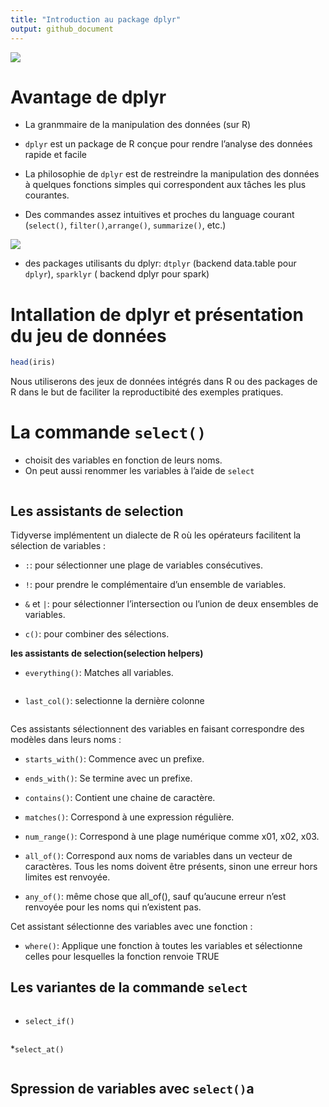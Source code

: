 ```yaml
---
title: "Introduction au package dplyr"
output: github_document
---
```


![](https://i.ytimg.com/vi/M2QuERvxwm0/maxresdefault.jpg)

# Avantage de dplyr

* La granmmaire de la manipulation des données (sur R)

* `dplyr` est un package de R conçue pour rendre l'analyse des données rapide et facile

* La philosophie de `dplyr` est de restreindre la manipulation des données à quelques fonctions simples qui correspondent aux tâches les plus courantes.

* Des commandes assez intuitives et proches du language courant (`select()`, `filter()`,`arrange()`, `summarize()`, etc.)

![](https://miro.medium.com/max/2000/1*NXRsFH_12sfj79W-P4qI0Q.png)

* des packages utilisants du dplyr: `dtplyr` (backend data.table pour `dplyr`), `sparklyr` ( backend dplyr pour spark)

# Intallation de dplyr et présentation du jeu de données 


```r

head(iris)
```


Nous utiliserons des jeux de données intégrés dans R ou des packages de R dans le but de faciliter la reproductibité des exemples pratiques.


# La commande `select()`

* choisit des variables en fonction de leurs noms.
* On peut aussi renommer les variables à l'aide de `select`

```r

```

## Les assistants de selection

Tidyverse implémentent un dialecte de R où les opérateurs facilitent la sélection de variables :


* `:`: pour sélectionner une plage de variables consécutives.

* `!`: pour prendre le complémentaire d'un ensemble de variables.

* `&` et `|`: pour sélectionner l'intersection ou l'union de deux ensembles de variables.

* `c()`: pour combiner des sélections.


**les assistants de selection(selection helpers)**

* `everything()`: Matches all variables.

```r

```


* `last_col()`: selectionne la dernière colonne

```r

```


Ces assistants sélectionnent des variables en faisant correspondre des modèles dans leurs noms :

* `starts_with()`: Commence avec un prefixe.

* `ends_with()`: Se termine avec un prefixe.

* `contains()`: Contient une chaine de caractère.

* `matches()`: Correspond à une expression régulière.

* `num_range()`: Correspond à une plage numérique comme x01, x02, x03.


* `all_of()`: Correspond aux noms de variables dans un vecteur de caractères. Tous les noms doivent être présents, sinon une erreur hors limites est renvoyée.

* `any_of()`: même chose que all_of(), sauf qu'aucune erreur n'est renvoyée pour les noms qui n'existent pas.

Cet assistant sélectionne des variables avec une fonction :

* `where()`: Applique une fonction à toutes les variables et sélectionne celles pour lesquelles la fonction renvoie TRUE


## Les variantes de la commande `select`



```r

```

* `select_if()`

```r



```



*`select_at()`

```r

```

## Spression de variables avec `select()`a